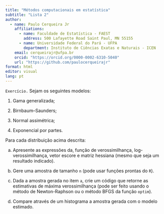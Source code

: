 ```yaml
---
title: "Métodos computacionais em estatística"
subtitle: "Lista 2"
author: 
  - name: Paulo Cerqueira Jr
    affiliations:
      - name: Faculdade de Estatística - FAEST
        address: 500 Lafayette Road Saint Paul, MN 55155
      - name: Universidade Federal do Pará - UFPA
        department: Instituto de Ciências Exatas e Naturais - ICEN
    email: cerqueirajr@ufpa.br
    orcid: "https://orcid.org/0000-0002-6310-5040"
    url: "https://github.com/paulocerqueirajr"
format: html
editor: visual
lang: pt
---
```


`Exercício.` Sejam os seguintes modelos:

1. Gama generalizada;

2. Birnbaum–Saunders;

3. Normal assimétrica;

4. Exponencial por partes.

Para cada distribuição acima descrita:


a. Apresente as expressões da, função de verossimilhança, log-verossimilhança, vetor escore e matriz hessiana (mesmo que seja um resultado indicado).


b. Gere uma amostra de tamanho `n` (pode usar funções prontas do `R`).


c. Dada a amostra gerada no item `a`, crie um código que retorne as estimativas de máxima verossimilhança (pode ser feito usando o método de Newton-Raphson ou o método BFGS da função `optim`).


d. Compare através de um histograma a amostra gerada com o modelo estimado.




